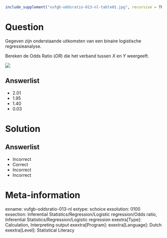 ```r
include_supplement("vufgb-oddsratio-013-nl-table01.jpg", recursive = TRUE)
```

Question
========

Gegeven zijn onderstaande uitkomsten van een binaire logistische regressieanalyse. 

Bereken de Odds Ratio (*OR*) die het verband tussen *X* en *Y* weergeeft.

![](vufgb-oddsratio-013-nl-table01.jpg)
  
Answerlist
----------
* 2.01
* 1.95
* 1.40
* 0.03

Solution
========

Answerlist
----------
* Incorrect
* Correct
* Incorrect
* Incorrect

Meta-information
================
exname: vufgb-oddsratio-013-nl
extype: schoice
exsolution: 0100
exsection: Inferential Statistics/Regression/Logistic regression/Odds ratio, Inferential Statistics/Regression/Logistic regression
exextra[Type]: Calculation, Interpreting output
exextra[Program]: 
exextra[Language]: Dutch
exextra[Level]: Statistical Literacy
